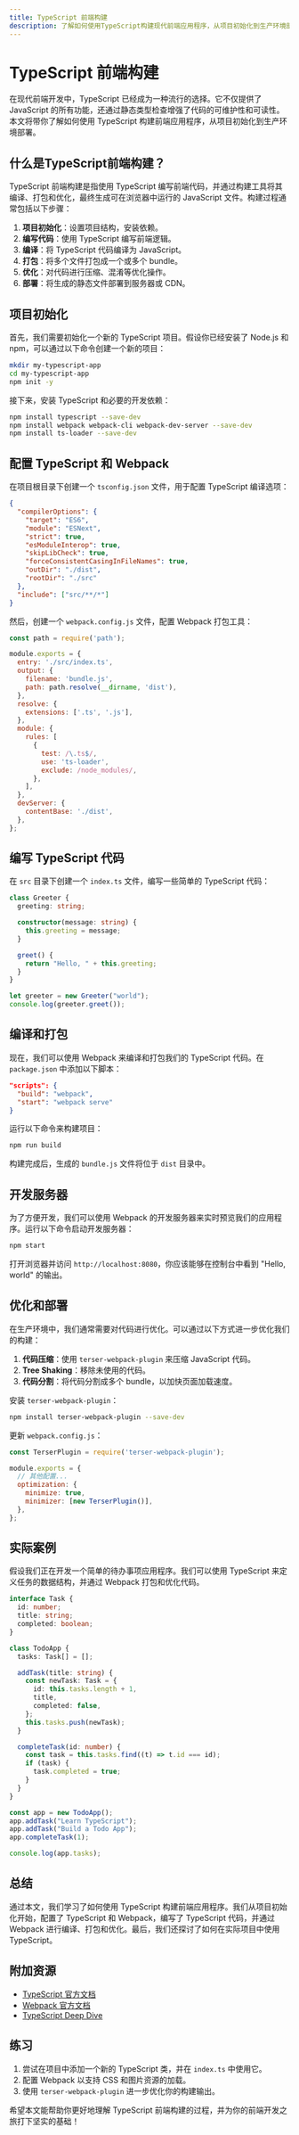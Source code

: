 ```yaml
---
title: TypeScript 前端构建
description: 了解如何使用TypeScript构建现代前端应用程序，从项目初始化到生产环境部署。
---
```


# TypeScript 前端构建

在现代前端开发中，TypeScript 已经成为一种流行的选择。它不仅提供了 JavaScript 的所有功能，还通过静态类型检查增强了代码的可维护性和可读性。本文将带你了解如何使用 TypeScript 构建前端应用程序，从项目初始化到生产环境部署。

## 什么是TypeScript前端构建？

TypeScript 前端构建是指使用 TypeScript 编写前端代码，并通过构建工具将其编译、打包和优化，最终生成可在浏览器中运行的 JavaScript 文件。构建过程通常包括以下步骤：

1. **项目初始化**：设置项目结构，安装依赖。
2. **编写代码**：使用 TypeScript 编写前端逻辑。
3. **编译**：将 TypeScript 代码编译为 JavaScript。
4. **打包**：将多个文件打包成一个或多个 bundle。
5. **优化**：对代码进行压缩、混淆等优化操作。
6. **部署**：将生成的静态文件部署到服务器或 CDN。

## 项目初始化

首先，我们需要初始化一个新的 TypeScript 项目。假设你已经安装了 Node.js 和 npm，可以通过以下命令创建一个新的项目：

```bash
mkdir my-typescript-app
cd my-typescript-app
npm init -y
```

接下来，安装 TypeScript 和必要的开发依赖：

```bash
npm install typescript --save-dev
npm install webpack webpack-cli webpack-dev-server --save-dev
npm install ts-loader --save-dev
```

## 配置 TypeScript 和 Webpack

在项目根目录下创建一个 `tsconfig.json` 文件，用于配置 TypeScript 编译选项：

```json
{
  "compilerOptions": {
    "target": "ES6",
    "module": "ESNext",
    "strict": true,
    "esModuleInterop": true,
    "skipLibCheck": true,
    "forceConsistentCasingInFileNames": true,
    "outDir": "./dist",
    "rootDir": "./src"
  },
  "include": ["src/**/*"]
}
```

然后，创建一个 `webpack.config.js` 文件，配置 Webpack 打包工具：

```javascript
const path = require('path');

module.exports = {
  entry: './src/index.ts',
  output: {
    filename: 'bundle.js',
    path: path.resolve(__dirname, 'dist'),
  },
  resolve: {
    extensions: ['.ts', '.js'],
  },
  module: {
    rules: [
      {
        test: /\.ts$/,
        use: 'ts-loader',
        exclude: /node_modules/,
      },
    ],
  },
  devServer: {
    contentBase: './dist',
  },
};
```

## 编写 TypeScript 代码

在 `src` 目录下创建一个 `index.ts` 文件，编写一些简单的 TypeScript 代码：

```typescript
class Greeter {
  greeting: string;

  constructor(message: string) {
    this.greeting = message;
  }

  greet() {
    return "Hello, " + this.greeting;
  }
}

let greeter = new Greeter("world");
console.log(greeter.greet());
```

## 编译和打包

现在，我们可以使用 Webpack 来编译和打包我们的 TypeScript 代码。在 `package.json` 中添加以下脚本：

```json
"scripts": {
  "build": "webpack",
  "start": "webpack serve"
}
```

运行以下命令来构建项目：

```bash
npm run build
```

构建完成后，生成的 `bundle.js` 文件将位于 `dist` 目录中。

## 开发服务器

为了方便开发，我们可以使用 Webpack 的开发服务器来实时预览我们的应用程序。运行以下命令启动开发服务器：

```bash
npm start
```

打开浏览器并访问 `http://localhost:8080`，你应该能够在控制台中看到 "Hello, world" 的输出。

## 优化和部署

在生产环境中，我们通常需要对代码进行优化。可以通过以下方式进一步优化我们的构建：

1. **代码压缩**：使用 `terser-webpack-plugin` 来压缩 JavaScript 代码。
2. **Tree Shaking**：移除未使用的代码。
3. **代码分割**：将代码分割成多个 bundle，以加快页面加载速度。

安装 `terser-webpack-plugin`：

```bash
npm install terser-webpack-plugin --save-dev
```

更新 `webpack.config.js`：

```javascript
const TerserPlugin = require('terser-webpack-plugin');

module.exports = {
  // 其他配置...
  optimization: {
    minimize: true,
    minimizer: [new TerserPlugin()],
  },
};
```

## 实际案例

假设我们正在开发一个简单的待办事项应用程序。我们可以使用 TypeScript 来定义任务的数据结构，并通过 Webpack 打包和优化代码。

```typescript
interface Task {
  id: number;
  title: string;
  completed: boolean;
}

class TodoApp {
  tasks: Task[] = [];

  addTask(title: string) {
    const newTask: Task = {
      id: this.tasks.length + 1,
      title,
      completed: false,
    };
    this.tasks.push(newTask);
  }

  completeTask(id: number) {
    const task = this.tasks.find((t) => t.id === id);
    if (task) {
      task.completed = true;
    }
  }
}

const app = new TodoApp();
app.addTask("Learn TypeScript");
app.addTask("Build a Todo App");
app.completeTask(1);

console.log(app.tasks);
```

## 总结

通过本文，我们学习了如何使用 TypeScript 构建前端应用程序。我们从项目初始化开始，配置了 TypeScript 和 Webpack，编写了 TypeScript 代码，并通过 Webpack 进行编译、打包和优化。最后，我们还探讨了如何在实际项目中使用 TypeScript。

## 附加资源

- [TypeScript 官方文档](https://www.typescriptlang.org/docs/)
- [Webpack 官方文档](https://webpack.js.org/concepts/)
- [TypeScript Deep Dive](https://basarat.gitbook.io/typescript/)

## 练习

1. 尝试在项目中添加一个新的 TypeScript 类，并在 `index.ts` 中使用它。
2. 配置 Webpack 以支持 CSS 和图片资源的加载。
3. 使用 `terser-webpack-plugin` 进一步优化你的构建输出。

希望本文能帮助你更好地理解 TypeScript 前端构建的过程，并为你的前端开发之旅打下坚实的基础！